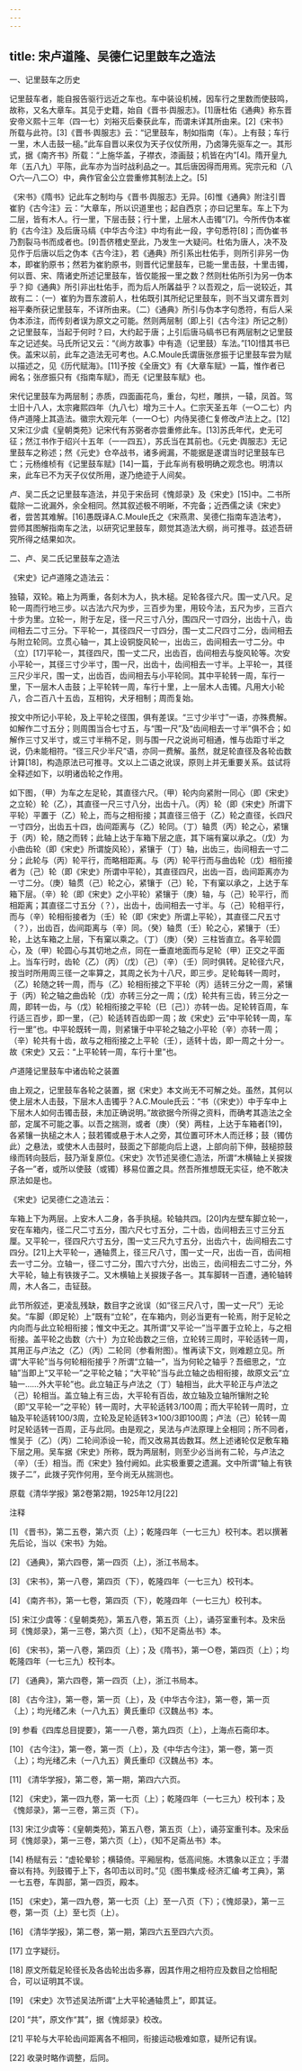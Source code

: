 ```yaml
---
---
---
```

title: 宋卢道隆、吴德仁记里鼓车之造法
---




一、记里鼓车之历史

记里鼓车者，能自报告驱行远近之车也。车中装设机械，因车行之里数而使鼓鸣，故称，又名大章车。其见于史籍，始自《晋书·舆服志》。[1]唐杜佑《通典》称东晋安帝义熙十三年（四一七）刘裕灭后秦获此车，而谓未详其所由来。[2]《宋书》所载与此符。[3]《晋书·舆服志》云：“记里鼓车，制如指南（车）。上有鼓；车行一里，木人击鼓一槌。”此车自晋以来仅为天子仪仗所用，乃卤簿先驱车之一。其形式，据《南齐书》所载：“上施华盖，子襟衣，漆画鼓；机皆在内”[4]。隋开皇九年（五八九）平陈，此车亦为当时战利品之一。其后唐因得而用焉。宪宗元和（八○六—八二○）中，典作官金公立尝重修其制法上之。[5]

《宋书》《隋书》记此车之制均与《晋书·舆服志》无异。[6]惟《通典》附注引晋崔豹《古今注》云：“大章车，所以识道里也；起自西京；亦曰记里车。车上下为二层，皆有木人。行一里，下层击鼓；行十里，上层木人击镯”[7]。今所传伪本崔豹《古今注》及后唐马缟《中华古今注》中均有此一段，字句悉符[8]；而伪崔书乃割裂马书而成者也。[9]吾侪稽史至此，乃发生一大疑问。杜佑为唐人，决不及见作于后唐以后之伪本《古今注》，若《通典》所引系出杜佑手，则所引非另一伪本，即崔豹原书；然若为崔豹原书，则晋代记里鼓车，已能一里击鼓，十里击镯，何以晋、宋、隋诸史所述记里鼓车，皆仅能报一里之数？然则杜佑所引为另一伪本乎？抑《通典》所引非出杜佑手，而为后人所羼益乎？以吾观之，后一说较近，其故有二：（一）崔豹为晋东渡前人，杜佑既引其所纪记里鼓车，则不当又谓东晋刘裕平秦所获记里鼓车，不详所由来。（二）《通典》所引与伪本字句悉符，有后人采伪本添注，而传刻者误为原文之可能。然则两层制（即上引《古今注》所记之制）之记里鼓车，当起于何时？曰，大约起于唐；上引后唐马缟书已有两层制之记里鼓车之记述矣。马氏所记又云：“《尚方故事》中有造（记里鼓）车法。”[10]惜其书已佚。盖宋以前，此车之造法无可考也。A.C.Moule氏谓唐张彦振于记里鼓车尝为赋以描述之，见《历代赋海》。[11]予按《全唐文》有《大章车赋》一篇，惟作者已阙名；张彦振只有《指南车赋》，而无《记里鼓车赋》也。

宋代记里鼓车为两层制；赤质，四面画花鸟，重台，勾栏，雕拱，一辕，凤首。驾士旧十八人，太宗雍熙四年（九八七）增为三十人。仁宗天圣五年（一○二七）内侍卢道隆上其造法。徽宗大观元年（一一○七）内侍吴德仁复修改卢法上之。[12]又宋江少虞《皇朝类苑》记宋代有苏弼者亦尝重修此车。[13]苏氏年代，史无可征；然江书作于绍兴十五年（一一四五），苏氏当在其前也。《元史·舆服志》无记里鼓车之称述；然《元史》仓卒战书，诸多阙漏，不能据是遂谓当时记里鼓车已亡；元杨维桢有《记里鼓车赋》[14]一篇，于此车尚有极明确之观念也。明清以来，此车已不为天子仪仗所用，遂乃绝迹于人间矣。

卢、吴二氏之记里鼓车造法，并见于宋岳珂《愧郯录》及《宋史》[15]中。二书所载除一二讹漏外，余全相同。然其叙述极不明晰，不完备；近西儒之读《宋史》者，尝苦其难解。[16]愚既译A.C.Moule氏之《宋燕肃、吴德仁指南车造法考》，尝师其图解指南车之法，以研究记里鼓车，颇觉其造法大纲，尚可推寻。兹述吾研究所得之结果如次。

二、卢、吴二氏记里鼓车之造法

《宋史》记卢道隆之造法云：





独辕，双轮。箱上为两重，各刻木为人，执木槌。足轮各径六尺。围一丈八尺。足轮一周而行地三步。以古法六尺为步，三百步为里，用较今法，五尺为步，三百六十步为里。立轮一，附于左足，径一尺三寸八分，围四尺一寸四分，出齿十八，齿间相去二寸三分。下平轮一，其径四尺一寸四分，围一丈二尺四寸二分，齿间相去与附立轮同。立贯心轴一，其上设铜旋风轮一，出齿三，齿间相去一寸二分。中（立）[17]平轮一，其径四尺，围一丈二尺，出齿百，齿间相去与旋风轮等。次安小平轮一，其径三寸少半寸，围一尺，出齿十，齿间相去一寸半。上平轮一，其径三尺少半尺，围一丈，出齿百，齿间相去与小平轮同。其中平轮转一周，车行一里，下一层木人击鼓；上平轮转一周，车行十里，上一层木人击镯。凡用大小轮八，合二百八十五齿，互相钩，犬牙相制；周而复始。





按文中所记小平轮，及上平轮之径围，俱有差误。“三寸少半寸”一语，亦殊费解。如解作二寸五分；则周围当合七寸五，与“围一尺”及“齿间相去一寸半”俱不合；如解作三寸又半寸，或三寸半稍不足，则与围一尺之说尚可相通，惟与齿距寸半之说，仍未能相符。“径三尺少半尺”语，亦同一费解。虽然，就足轮直径及各轮齿数计算[18]，构造原法已可推寻。文以上二语之讹误，原则上并无重要关系。兹试将全释述如下，以明诸齿轮之作用。

如下图，（甲）为车之左足轮，其直径六尺。（甲）轮内向紧附一同心（即《宋史》之立轮）轮（乙），其直径一尺三寸八分，出齿十八。（丙）轮（即《宋史》所谓下平轮）平置于（乙）轮上，而与之相衔接；其直径三倍于（乙）轮之直径，长四尺一寸四分，出齿五十四，齿间距离与（乙）轮同。（丁）轴贯（丙）轮之心，紧镶于（丙）轮，随之而转；此轴上达于车箱下层之底，其下端有窠以承之。（戊）为小曲齿轮（即《宋史》所谓旋风轮），紧镶于（丁）轴，出齿三，齿间相去一寸二分；此轮与（丙）轮平行，而略相距离。与（丙）轮平行而与曲齿轮（戊）相衔接者为（己）轮（即《宋史》所谓中平轮），其直径四尺，出齿一百，齿间距离亦为一寸二分。（庚）轴贯（己）轮之心，紧镶于（己）轮，下有窠以承之，上达于车箱下层。（辛）轮（即《宋史》之小平轮）紧镶于（庚）轴，与（己）轮平行，而相距离；其直径二寸五分（？），出齿十，齿间相去一寸半。与（己）轮相平行，而与（辛）轮相衔接者为（壬）轮（即《宋史》所谓上平轮），其直径二尺五寸（？），出齿百，齿间距离与（辛）同。（癸）轴贯（壬）轮之心，紧镶于（壬）轮，上达车箱之上层，下有窠以乘之。（丁）（庚）（癸）三柱皆直立。各平轮圆心，及（甲）轮圆心与其切地之点，同在一垂直地面而与足轮（甲）正交之平面上。当车行时，齿轮（乙）（丙）（戊）（己）（辛）（壬）同时俱转。足轮径六尺，按当时所用周三径一之率算之，其周之长为十八尺，即三步。足轮每转一周时，（乙）轮随之转一周，而与（乙）轮相衔接之下平轮（丙）适转三分之一周，紧镶于（丙）轮之轴之曲齿轮（戊）亦转三分之一周；（戊）轮共有三齿，转三分之一周，即转一齿，与（戊）轮相衔接之平轮（巳〔己〕）亦转一齿。足轮转百周，车行适三百步，即一里，（己）轮适转百齿即一周；故《宋史》云“中平轮转一周，车行一里”也。中平轮既转一周，则紧镶于中平轮之轴之小平轮（辛）亦转一周；（辛）轮共有十齿，故与之相衔接之上平轮（壬），适转十齿，即一周之十分一。故《宋史》又云：“上平轮转一周，车行十里”也。



卢道隆记里鼓车中诸齿轮之装置

由上观之，记里鼓车各轮之装置，据《宋史》本文尚无不可解之处。虽然，其何以使上层木人击鼓，下层木人击镯乎？A.C.Moule氏云：“书（《宋史》）中于车中上下层木人如何击镯击鼓，未加正确说明。”故欲据今所得之资料，而确考其造法之全部，定属不可能之事。以吾之揣测，或者（庚）（癸）两柱，上达于车箱者[19]，各紧镶一执槌之木人；鼓若镯或悬于木人之旁，其位置可环木人而迁移；鼓（镯仿此）之悬法，或使木人击鼓时，鼓面之下部能向后上退，上部向前下伸，鼓槌掠鼓缘而转向鼓后，鼓乃渐复原位。《宋史》次节述吴德仁造法，所谓“木横轴上关捩拨子各一”者，或所以使鼓（或镯）移易位置之具。然吾所推想既无实征，绝不敢决原法如是也。

《宋史》记吴德仁之造法云：





车箱上下为两层。上安木人二身，各手执槌。轮轴共四。[20]内左壁车脚立轮一，安在车箱内，径二尺二寸五分，围六尺七寸五分，二十齿，齿间相去三寸三分五厘。又平轮一，径四尺六寸五分，围一丈三尺九寸五分，出齿六十，齿间相去二寸四分。[21]上大平轮一，通轴贯上，径三尺八寸，围一丈一尺，出齿一百，齿间相去一寸二分。立轴一，径二寸二分，围六寸六分，出齿三，齿间相去二寸二分，外大平轮，轴上有铁拨子二。又木横轴上关捩拨子各一。其车脚转一百遭，通轮轴转周，木人各二，击钲鼓。





此节所叙述，更凌乱残缺，数目字之讹误（如“径三尺八寸，围一丈一尺”）无论矣。“车脚（即足轮）上”既有“立轮”，在车箱内，则必当更有一轮焉，附于足轮之内向而与此立轮相衔接；惟文中无之。其所谓“又平论一”当平置于立轮上，与之相衔接。盖平轮之齿数（六十）为立轮齿数之三倍，立轮转三周时，平轮适转一周，其用正与卢法之（乙）（丙）二轮同（参看附图）。惟再读下文，则难题立见。所谓“大平轮”当与何轮相衔接乎？所谓“立轴一”，当为何轮之轴乎？吾细思之，“立轴”当即上“又平轮一”之平轮之轴；“大平轮”当与此立轴之齿相衔接，故原文云“立轴一……外大平轮”也。此立轴正与卢法之（丁）轴相当，此大平轮正与卢法之（己）轮相当。盖立轴上有三齿，大平轮有百齿，故立轴及立轴所镶附之轮（即“又平轮一”之平轮）转一周时，大平轮适转3/100周；而大平轮转一周时，立轴及平轮适转100/3周，立轮及足轮适转3×100/3即100周；卢法（己）轮转一周时足轮适转一百周，正与此同。由是观之，吴法与卢法原理上全相同；所不同者，惟吴于（乙）（丙）二轮间添设一轮，而又改易其齿数耳。然上述诸轮仅足敷车箱下层之用。吴车据《宋史》所称，既为两层制，则至少必当尚有二轮，与卢法之（辛）（壬）相当。而《宋史》独付阙如。此实极重要之遗漏。文中所谓“轴上有铁拨子二”，此拨子究作何用，至今尚无从揣测也。





原载《清华学报》第2卷第2期，1925年12月[22]


注释

[1] 《晋书》，第二五卷，第六页（上）；乾隆四年（一七三九）校刊本。若以撰著先后论，当以《宋书》为始。

[2] 《通典》，第六四卷，第一四页（上），浙江书局本。

[3] 《宋书》，第一八卷，第四页（下），乾隆四年（一七三九）校刊本。

[4] 《南齐书》，第一七卷，第四页（下），乾隆四年（一七三九）校刊本。

[5] 宋江少虞等：《皇朝类苑》，第五八卷，第五页（上），诵芬室重刊本。及宋岳珂《愧郯录》，第一三卷，第六页（上），《知不足斋丛书》本。

[6] 《宋书》，第一八卷，第四页（上）；及《隋书》，第一○卷，第四页（上）；均乾隆四年（一七三九）校刊本。

[7] 《通典》，第六四卷，第一四页（上），浙江书局本。

[8] 《古今注》，第一卷，第一页（上），及《中华古今注》，第一卷，第一页（上）；均光绪乙未（一八九五）黄氏重印《汉魏丛书》本。

[9] 参看《四库总目提要》，第一一八卷，第九四页（上），上海点石斋印本。

[10] 《古今注》，第一卷，第一页（上），及《中华古今注》，第一卷，第一页（上）；均光绪乙未（一八九五）黄氏重印《汉魏丛书》本。

[11] 《清华学报》，第二卷，第一期，第四六六页。

[12] 《宋史》，第一四九卷，第一七页（上）；乾隆四年（一七三九）校刊本；及《愧郯录》，第一三卷，第三页（下）。

[13] 宋江少虞等：《皇朝类苑》，第五八卷，第五页（上），诵芬室重刊本。及宋岳珂《愧郯录》，第一三卷，第六页（上），《知不足斋丛书》本。

[14] 杨赋有云：“虚轮晕轸；横辕倚。平厢层构，低高间施。木镌象以正立；手潜奋以有持。列鼓镯于上下，各叩击以司时。”见《图书集成·经济汇编·考工典》，第一七五卷，车舆部，第一四页，殿本。

[15] 《宋史》，第一四九卷，第一七页（上）至一八页（下）；《愧郯录》，第一三卷，第一页（上）至七页（上）。

[16] 《清华学报》，第二卷，第一期，第四六五至四六六页。

[17] 立字疑衍。

[18] 原文所载足轮径长及各齿轮出齿多寡，因其作用之相符应及数目之恰相配合，可以证明其不误。

[19] 《宋史》次节述吴法所谓“上大平轮通轴贯上”，即其证。

[20] “共”，原文作“其”，据《愧郯录》校改。

[21] 平轮与大平轮齿间距离各不相同，衔接运动极难如意，疑所记有误。

[22] 收录时略作调整，后同。